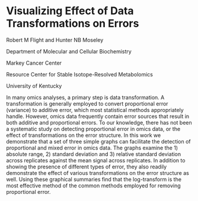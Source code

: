 # Visualizing Effect of Data Transformations on Errors

Robert M Flight and Hunter NB Moseley

Department of Molecular and Cellular Biochemistry

Markey Cancer Center

Resource Center for Stable Isotope-Resolved Metabolomics

University of Kentucky

In many omics analyses, a primary step is data transformation. A transformation 
is generally employed to convert proportional error (variance) to additive 
error, which most statistical methods appropriately handle. However, omics data 
frequently contain error sources that result in both additive and proportional 
errors. To our knowledge, there has not been a systematic study on detecting 
proportional error in omics data, or the effect of transformations on the error 
structure. In this work we demonstrate that a set of three simple graphs can 
facilitate the detection of proportional and mixed error in omics data. The
graphs examine the 1) absolute range, 2) standard deviation and 3) relative
standard deviation across replicates against the mean signal across replicates.
In addition to showing the presence of different types of error, they also
readily demonstrate the effect of various transformations on the error structure
as well. Using these graphical summaries find that the log-transform is the most
effective method of the common methods employed for removing proportional error.
